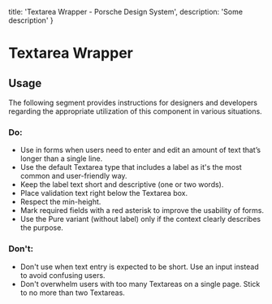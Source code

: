 
  title: 'Textarea Wrapper - Porsche Design System',
  description: 'Some description'
}

# Textarea Wrapper <ComponentStatus tagName="p-textarea-wrapper"></ComponentStatus>

<TableOfContents headings={[]} />

## Usage

The following segment provides instructions for designers and developers regarding the appropriate utilization of this
component in various situations.

### Do:

- Use in forms when users need to enter and edit an amount of text that’s longer than a single line.
- Use the default Textarea type that includes a label as it's the most common and user-friendly way.
- Keep the label text short and descriptive (one or two words).
- Place validation text right below the Textarea box.
- Respect the min-height.
- Mark required fields with a red asterisk to improve the usability of forms.
- Use the Pure variant (without label) only if the context clearly describes the purpose.

### Don't:

- Don't use when text entry is expected to be short. Use an input instead to avoid confusing users.
- Don't overwhelm users with too many Textareas on a single page. Stick to no more than two Textareas.
